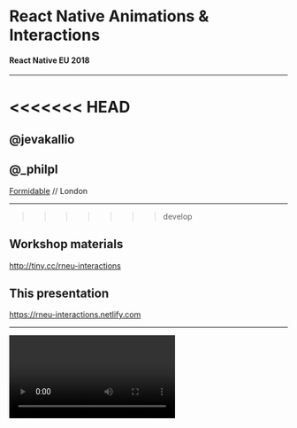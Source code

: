 
# React Native Animations & Interactions

#### React Native EU 2018

---

<<<<<<< HEAD
=======
## @jevakallio

## @\_philpl

[Formidable](https://formidable.com) // London

---

>>>>>>> develop
## Workshop materials

http://tiny.cc/rneu-interactions

## This presentation

https://rneu-interactions.netlify.com

---

<Video  url="https://uimovement.com/media/resource_image/image_6220.gif.mp4"  />

###### Source: [Fast Food Order](https://uimovement.com/ui/6220/fast-food-order/)

---

<Video url="https://uimovement.com/media/resource_image/image_6114.gif.mp4" />

###### Source: [Thanos Effect](https://uimovement.com/ui/6114/read-all-thanos-effect/)

---

<Video url="https://uimovement.com/media/resource_image/image_6048.gif.mp4" />

###### Source: [Books](https://uimovement.com/ui/6048/books/)

---

<Video url="https://uimovement.com/media/resource_image/image_5929.gif.mp4" />

###### Source: [Juice Fruit](https://uimovement.com/ui/5929/juice-fruit/)

---

<Video url="https://uimovement.com/media/resource_image/image_6133.gif.mp4" />

###### Source: [Calendar pinch zoom](https://uimovement.com/ui/6133/calendar-pinch-zoom/)

---

<Video url="https://uimovement.com/media/resource_image/image_6168.gif.mp4" />

###### Source: [Finance App](https://uimovement.com/ui/6168/finance-app/)

---

<Video url="https://media.giphy.com/media/CtLMCCLylm3o4/giphy.mp4" />

## wat

---

## Animations are great

##### (when used right)

---

## Good animations

- Meaningful
- Physically realistic
- Hard to implement

---

### Built-in Animation APIs

[Animated](https://facebook.github.io/react-native/docs/animations#animated-api)

[LayoutAnimation](https://facebook.github.io/react-native/docs/animations#layoutanimation-api)

---

<CodeSurfer
<<<<<<< HEAD
  code={require("!raw-loader!./presentation/snippets/animated.js")}
  theme={prismTheme}
  title="Animated"
  lang="javascript"
  notes=""
  showNumbers
  steps={[
    { tokens: {2: [8, 13]}, notes: "It's built into React Native" },
    { lines: [6], notes: "We create an animated value container " },
    { range: [21, 24], notes: "We can transform that value to another value" },
    { lines: [27, 31], notes: "We can bind the value to a view's styles" },
    { lines: [14], notes: "But we must manually start the animation" }
  ]}
=======
code={require("!raw-loader!./presentation/snippets/animated.js")}
theme={prismTheme}
title="Animated"
lang="javascript"
notes=""
showNumbers
steps={[
{ tokens: {2: [8, 13]}, notes: "It's built into React Native" },
{ lines: [6], notes: "We create an animated value container " },
{ range: [21, 24], notes: "We can transform that value to another value" },
{ lines: [27, 31], notes: "We can bind the value to a view's styles" },
{ lines: [14], notes: "But we must manually start the animation" }
]}
>>>>>>> develop
/>

---

### Built-in Interaction APIs

[Gesture Responder System](https://facebook.github.io/react-native/docs/gesture-responder-system)

[PanResponder](https://facebook.github.io/react-native/docs/panresponder)

---

<CodeSurfer
<<<<<<< HEAD
  code={require("!raw-loader!./presentation/snippets/panresponder.js")}
  theme={prismTheme}
  title="PanResponder"
  lang="javascript"
  notes=""
  showNumbers
  steps={[
    { tokens: {2: [6, 11]}, notes: "It's built into React Native" },
    { range: [9, 14], notes: "We can respond to gesture lifecycle events" },
    { lines: [25], notes: "PanResponder is just a utility to generate gesture props, which we attach to a view"},
    { lines: [6, 13], notes: "And bind the gesture state to an Animated value" },
    { lines: [17, 18, 19, 20, 21, 24], notes: "The Animated value can then drive visual changes" },
  ]}
=======
code={require("!raw-loader!./presentation/snippets/panresponder.js")}
theme={prismTheme}
title="PanResponder"
lang="javascript"
notes=""
showNumbers
steps={[
{ tokens: {2: [6, 11]}, notes: "It's built into React Native" },
{ range: [9, 14], notes: "We can respond to gesture lifecycle events" },
{ lines: [25], notes: "PanResponder is just a utility to generate gesture props, which we attach to a view"},
{ lines: [6, 13], notes: "And bind the gesture state to an Animated value" },
{ lines: [17, 18, 19, 20, 21, 24], notes: "The Animated value can then drive visual changes" },
]}
>>>>>>> develop
/>

---

## Animated & PanResponder basics

[FormidableLabs/react-native-animation-workshop](https://github.com/FormidableLabs/react-native-animation-workshop)

---

# "Advanced"

---

## Today's program

- Animated ➡️ Reanimated
- PanResponder ➡️ GestureHandler
<<<<<<< HEAD
- React Navigation Transitioners
=======
- React Navigation Navigators

---

## Reanimated

- `Animated` implemented completely from scratch
- Fully declarative (no more `.start()`!)
- Runs on the native UI thread (no more `useNativeDriver`)
- Built into Expo\*

---

## Reanimated Confetti

https://snack.expo.io/@kitten/rn-interactions---reanimated-demo

---

## React Native Gesture Handler

- Declarative components (e.g. `PanGestureHandler`, `PinchGestureHandler`)
- Can be nested and composed!
- Also built into Expo
- Stable, version 1.0 this summer

---

<CodeSurfer
code={require("!raw-loader!./presentation/snippets/gesturehandler.js")}
theme={prismTheme}
title="Gesture Handler"
lang="javascript"
notes=""
showNumbers
steps={[
{ range: [1, 4], notes: "A separate library (with native dependencies)" },
{ lines: [13, 20], notes: "Provides different gesture handler primitives" },
{ lines: [10, 11, 15, 22], notes: "We can ensure that gestures don't conflict with each other"},
{ lines: [16, 17], notes: "We can be notified of gesture events" },
{ lines: [23, 24, 25], notes: "Or bind them to (Re)Animated native event handlers" },
]}
/>

---

## React Navigation

#### Custom Navigators

---

## Problem

- You've made a sweet transition animation
- Now all your code is on a single screen
- Not very React-like, is it?
- Back button and gestures don't work

---

## Solution

- Custom Transitioner API
- Define any type of animation
- Keep your application code clean
- Tweens with user gestures
- Publish as open source\*

---

## Open Source Navigators

- FluidTransition
- ???

---

## FluidTransition

- Shared Element Transitions (SET) 😍
- Material Design, so hot right now
- Actually great for spatial awareness
- The _worst_ type of transition to implement on RN

---

<CodeSurfer
code={require("!raw-loader!./presentation/snippets/fluidnavigator.js")}
theme={prismTheme}
title="FluidNavigator"
lang="javascript"
notes=""
showNumbers
steps={[
{ lines: [6, 7], notes: "Drop-in replacement for Stack Navigator" },
{ range: [11, 13], notes: "Wrap an element in <Transition>" },
{ range: [18, 20], notes: "And match on the next screen for SET"},
{ range: [26, 28], notes: "We can also make elements appear with custom animations" },
]}
/>

---
>>>>>>> develop

